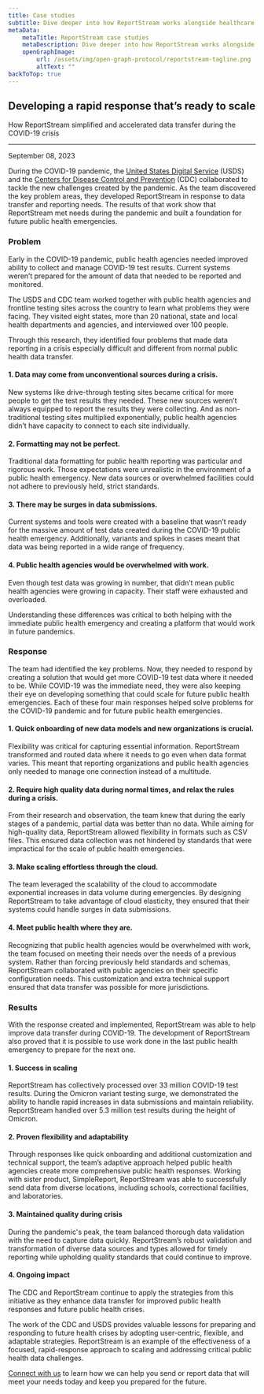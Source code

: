 ```yaml
---
title: Case studies
subtitle: Dive deeper into how ReportStream works alongside healthcare organizations and public health entities
metaData:
    metaTitle: ReportStream case studies
    metaDescription: Dive deeper into how ReportStream works alongside health care organizations and public health entities.
    openGraphImage:
        url: /assets/img/open-graph-protocol/reportstream-tagline.png
        altText: ""
backToTop: true
---
```



<LayoutSidenav>
<Sidenav />
</LayoutSidenav>

## Developing a rapid response that’s ready to scale

<p>How ReportStream simplified and accelerated data transfer during the COVID-19 crisis</p>

<hr className="rs-hr--alternate" />

<p className="usa-timestamp">September 08, 2023</p>

During the COVID-19 pandemic, the <A href={site.orgs.USDS.url}>United States Digital Service</A> (USDS) and the <A href={site.orgs.CDC.url}>Centers for Disease Control and Prevention</A> (CDC) collaborated to tackle the new challenges created by the pandemic. As the team discovered the key problem areas, they developed ReportStream in response to data transfer and reporting needs. The results of that work show that ReportStream met needs during the pandemic and built a foundation for future public health emergencies. 

<h3 className="margin-top-8">Problem</h3>

Early in the COVID-19 pandemic, public health agencies needed improved ability to collect and manage COVID-19 test results. Current systems weren’t prepared for the amount of data that needed to be reported and monitored. 

The USDS and CDC team worked together with public health agencies and frontline testing sites across the country to learn what problems they were facing. They visited eight states, more than 20 national, state and local health departments and agencies, and interviewed over 100 people. 

Through this research, they identified four problems that made data reporting in a crisis especially difficult and different from normal public health data transfer. 

#### 1. Data may come from unconventional sources during a crisis.

New systems like drive-through testing sites became critical for more people to get the test results they needed. These new sources weren’t always equipped to report the results they were collecting. And as non-traditional testing sites multiplied exponentially, public health agencies didn’t have capacity to connect to each site individually.

#### 2. Formatting may not be perfect.

Traditional data formatting for public health reporting was particular and rigorous work. Those expectations were unrealistic in the environment of a public health emergency. New data sources or overwhelmed facilities could not adhere to previously held, strict standards.

#### 3. There may be surges in data submissions.

Current systems and tools were created with a baseline that wasn’t ready for the massive amount of test data created during the COVID-19 public health emergency. Additionally, variants and spikes in cases meant that data was being reported in a wide range of frequency. 

#### 4. Public health agencies would be overwhelmed with work.

Even though test data was growing in number, that didn’t mean public health agencies were growing in capacity. Their staff were exhausted and overloaded. 

Understanding these differences was critical to both helping with the immediate public health emergency and creating a platform that would work in future pandemics.

<h3 className="margin-top-8">Response</h3>

The team had identified the key problems. Now, they needed to respond by creating a solution that would get more COVID-19 test data where it needed to be. While COVID-19 was the immediate need, they were also keeping their eye on developing something that could scale for future public health emergencies. Each of these four main responses helped solve problems for the COVID-19 pandemic and for future public health emergencies. 

#### 1. Quick onboarding of new data models and new organizations is crucial.

Flexibility was critical for capturing essential information. ReportStream transformed and routed data where it needs to go even when data format varies. This meant that reporting organizations and public health agencies only needed to manage one connection instead of a multitude.

#### 2. Require high quality data during normal times, and relax the rules during a crisis.

From their research and observation, the team knew that during the early stages of a pandemic, partial data was better than no data. While aiming for high-quality data, ReportStream allowed flexibility in formats such as CSV files. This ensured data collection was not hindered by standards that were impractical for the scale of public health emergencies. 

#### 3. Make scaling effortless through the cloud.

The team leveraged the scalability of the cloud to accommodate exponential increases in data volume during emergencies. By designing ReportStream to take advantage of cloud elasticity, they ensured that their systems could handle surges in data submissions. 

#### 4. Meet public health where they are.

Recognizing that public health agencies would be overwhelmed with work, the team focused on meeting their needs over the needs of a previous system. Rather than forcing previously held standards and schemas, ReportStream collaborated with public agencies on their specific configuration needs. This customization and extra technical support ensured that data transfer was possible for more jurisdictions.

<h3 className="margin-top-8">Results</h3>

With the response created and implemented, ReportStream was able to help improve data transfer during COVID-19. The development of ReportStream also proved that it is possible to use work done in the last public health emergency to prepare for the next one.

#### 1. Success in scaling

ReportStream has collectively processed over 33 million COVID-19 test results. During the Omicron variant testing surge, we demonstrated the ability to handle rapid increases in data submissions and maintain reliability. ReportStream handled over 5.3 million test results during the height of Omicron. 

#### 2. Proven flexibility and adaptability 

Through responses like quick onboarding and additional customization and technical support, the team’s adaptive approach helped public health agencies create more comprehensive public health responses. Working with sister product, SimpleReport, ReportStream was able to successfully send data from diverse locations, including schools, correctional facilities, and laboratories.   

#### 3. Maintained quality during crisis

During the pandemic's peak, the team balanced thorough data validation with the need to capture data quickly. ReportStream’s robust validation and transformation of diverse data sources and types allowed for timely reporting while upholding quality standards that could continue to improve. 

#### 4. Ongoing impact

The CDC and ReportStream continue to apply the strategies from this initiative as they enhance data transfer for improved public health responses and future public health crises.

The work of the CDC and USDS provides valuable lessons for preparing and responding to future health crises by adopting user-centric, flexible, and adaptable strategies. ReportStream is an example of the effectiveness of a focused, rapid-response approach to scaling and addressing critical public health data challenges. 

<A href={site.forms.connectWithRS.url}>Connect with us</A> to learn how we can help you send or report data that will meet your needs today and keep you prepared for the future.
